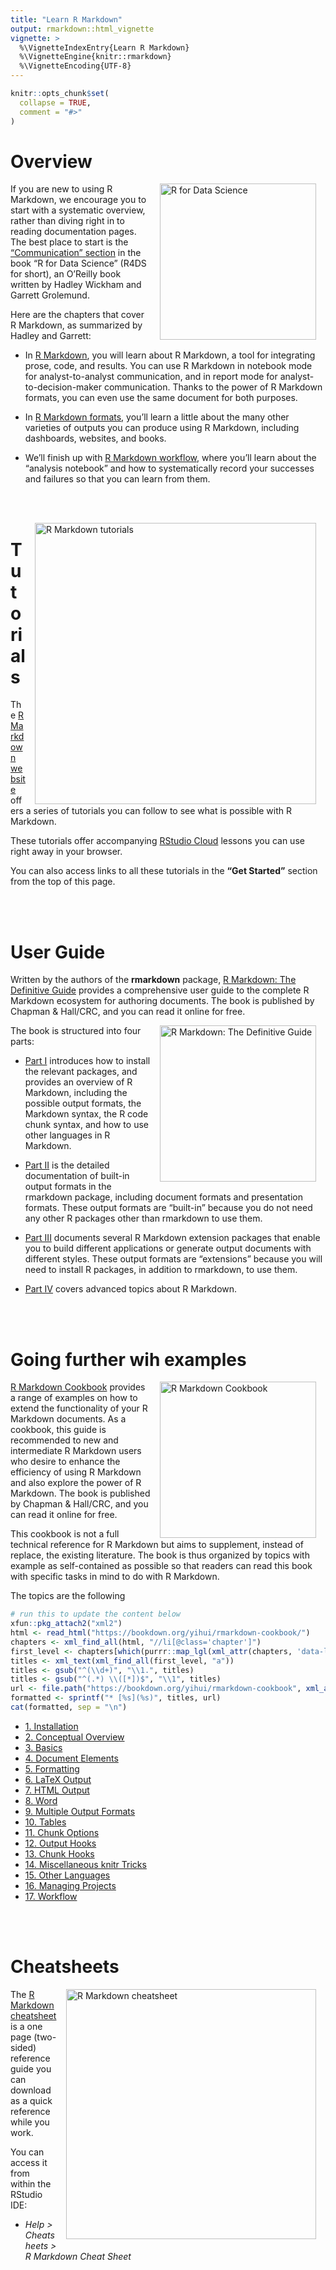 ```yaml
---
title: "Learn R Markdown"
output: rmarkdown::html_vignette
vignette: >
  %\VignetteIndexEntry{Learn R Markdown}
  %\VignetteEngine{knitr::rmarkdown}
  %\VignetteEncoding{UTF-8}
---
```


```r
knitr::opts_chunk$set(
  collapse = TRUE,
  comment = "#>"
)
```



# Overview

<a href="https://r4ds.had.co.nz/"><img src="https://r4ds.had.co.nz/cover.png" alt="R for Data Science" data-external=1 width="250" style="padding: 0 15px; float: right;"/></a>

If you are new to using R Markdown, we encourage you to start with a systematic overview, rather than diving right in to reading documentation pages. The best place to start is the ["Communication" section](https://r4ds.had.co.nz/communicate-intro.html) in the book "R for Data Science" (R4DS for short), an O’Reilly book written by Hadley Wickham and Garrett Grolemund.

Here are the chapters that cover R Markdown, as summarized by Hadley and Garrett:

* In [R Markdown](https://r4ds.had.co.nz/r-markdown.html), you will learn about R Markdown, a tool for integrating
  prose, code, and results. You can use R Markdown in notebook mode for 
  analyst-to-analyst communication, and in report mode for 
  analyst-to-decision-maker communication. Thanks to the power of R Markdown
  formats, you can even use the same document for both purposes.
  
* In [R Markdown formats](https://r4ds.had.co.nz/r-markdown-formats.html), you'll learn a little about the many other varieties
  of outputs you can produce using R Markdown, including dashboards, websites,
  and books.
  
* We'll finish up with [R Markdown workflow](https://r4ds.had.co.nz/r-markdown-workflow.html), where you'll learn about the
  "analysis notebook" and how to systematically record your successes and failures so that you can learn from them.
  
<br>
<br>

<a href="https://rmarkdown.rstudio.com/lesson-1.html"><img src="https://rmarkdown.rstudio.com/lesson-images/params-1-hawaii.png" alt="R Markdown tutorials" data-external=1 width="450" style="padding: 0 15px; float: right;"/></a>

# Tutorials

The [R Markdown website](https://rmarkdown.rstudio.com/lesson-1.html) offers a series of tutorials you can follow to see what is possible with R Markdown. 

These tutorials offer accompanying [RStudio Cloud](https://rstudio.cloud/) lessons you can use right away in your browser.

You can also access links to all these tutorials in the **"Get Started"** section from the top of this page.

<br>
<br>

# User Guide

Written by the authors of the **rmarkdown** package, [R Markdown: The Definitive Guide](https://bookdown.org/yihui/rmarkdown/) provides a comprehensive user guide to the complete R Markdown ecosystem for authoring documents. The book is published by Chapman & Hall/CRC, and you can read it online for free.

<a href="https://bookdown.org/yihui/rmarkdown/"><img src="https://bookdown.org/yihui/rmarkdown/images/cover.png" alt="R Markdown: The Definitive Guide" data-external=1 width="250" style="padding: 0 15px; float: right;"/></a>

The book is structured into four parts:

* [Part I](https://bookdown.org/yihui/rmarkdown/installation.html) introduces how to install the relevant packages, and provides an overview of R Markdown, including the possible output formats, the Markdown syntax, the R code chunk syntax, and how to use other languages in R Markdown.

* [Part II](https://bookdown.org/yihui/rmarkdown/documents.html) is the detailed documentation of built-in output formats in the rmarkdown package, including document formats and presentation formats. These output formats are "built-in" because you do not need any other R packages other than rmarkdown to use them.

* [Part III](https://bookdown.org/yihui/rmarkdown/dashboards.html) documents several R Markdown extension packages that enable you to build different applications or generate output documents with different styles. These output formats are "extensions" because you will need to install R packages, in addition to rmarkdown, to use them.

* [Part IV](https://bookdown.org/yihui/rmarkdown/parameterized-reports.html) covers advanced topics about R Markdown.

<br>
<br>

# Going further wih examples

<a href="https://bookdown.org/yihui/rmarkdown-cookbook/"><img src="https://bookdown.org/yihui/rmarkdown-cookbook/images/cover.png" alt="R Markdown Cookbook" data-external=1 width="250" style="padding: 0 15px; float: right;"/></a>

[R Markdown Cookbook](https://bookdown.org/yihui/rmarkdown-cookbook/) provides a range of examples on how to extend the functionality of your R Markdown documents. As a cookbook, this guide is recommended to new and intermediate R Markdown users who desire to enhance the efficiency of using R Markdown and also explore the power of R Markdown. The book is published by Chapman & Hall/CRC, and you can read it online for free.

This cookbook is not a full technical reference for R Markdown but aims to supplement, instead of replace, the existing literature. The book is thus organized by topics with example as self-contained as possible so that readers can read this book with specific tasks in mind to do with R Markdown. 

The topics are the following

```r
# run this to update the content below
xfun::pkg_attach2("xml2")
html <- read_html("https://bookdown.org/yihui/rmarkdown-cookbook/")
chapters <- xml_find_all(html, "//li[@class='chapter']")
first_level <- chapters[which(purrr::map_lgl(xml_attr(chapters, 'data-level'), ~ grepl('^\\d+$', .x)))]
titles <- xml_text(xml_find_all(first_level, "a"))
titles <- gsub("^(\\d+)", "\\1.", titles)
titles <- gsub("^(.*) \\([*])$", "\\1", titles)
url <- file.path("https://bookdown.org/yihui/rmarkdown-cookbook", xml_attr(first_level, "data-path"))
formatted <- sprintf("* [%s](%s)", titles, url)
cat(formatted, sep = "\n")
```

* [1. Installation](https://bookdown.org/yihui/rmarkdown-cookbook/installation.html)
* [2. Conceptual Overview](https://bookdown.org/yihui/rmarkdown-cookbook/conceptual-overview.html)
* [3. Basics](https://bookdown.org/yihui/rmarkdown-cookbook/basics.html)
* [4. Document Elements](https://bookdown.org/yihui/rmarkdown-cookbook/document-elements.html)
* [5. Formatting](https://bookdown.org/yihui/rmarkdown-cookbook/formatting.html)
* [6. LaTeX Output](https://bookdown.org/yihui/rmarkdown-cookbook/latex-output.html)
* [7. HTML Output](https://bookdown.org/yihui/rmarkdown-cookbook/html-output.html)
* [8. Word](https://bookdown.org/yihui/rmarkdown-cookbook/word.html)
* [9. Multiple Output Formats](https://bookdown.org/yihui/rmarkdown-cookbook/multi-formats.html)
* [10. Tables](https://bookdown.org/yihui/rmarkdown-cookbook/tables.html)
* [11. Chunk Options](https://bookdown.org/yihui/rmarkdown-cookbook/chunk-options.html)
* [12. Output Hooks](https://bookdown.org/yihui/rmarkdown-cookbook/output-hooks.html)
* [13. Chunk Hooks](https://bookdown.org/yihui/rmarkdown-cookbook/chunk-hooks.html)
* [14. Miscellaneous knitr Tricks](https://bookdown.org/yihui/rmarkdown-cookbook/knitr-misc.html)
* [15. Other Languages](https://bookdown.org/yihui/rmarkdown-cookbook/other-languages.html)
* [16. Managing Projects](https://bookdown.org/yihui/rmarkdown-cookbook/managing-projects.html)
* [17. Workflow](https://bookdown.org/yihui/rmarkdown-cookbook/workflow.html)

<br>
<br>

# Cheatsheets

<a href="https://raw.githubusercontent.com/rstudio/cheatsheets/main/rmarkdown.pdf"><img src="https://raw.githubusercontent.com/rstudio/cheatsheets/main/pngs/rmarkdown.png" alt="R Markdown cheatsheet" data-external=1 width="400" style="padding: 0 15px; float: right;"/></a>

The [R Markdown cheatsheet](https://raw.githubusercontent.com/rstudio/cheatsheets/main/rmarkdown.pdf) is a one page (two-sided) reference guide you can download as a quick reference while you work.

You can access it from within the RStudio IDE: 
 
- *Help > Cheatsheets >  
R Markdown Cheat Sheet*
